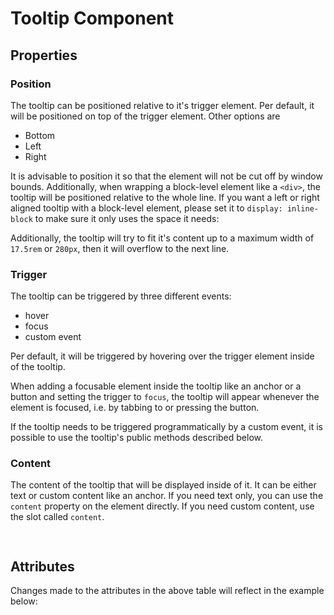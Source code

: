 

<Meta of={TooltipStories} />

# Tooltip Component

<Canvas of={TooltipStories.DefaultHoverTooltip} />

## Properties

### Position

The tooltip can be positioned relative to it's trigger element. Per default,
it will be positioned on top of the trigger element. Other options are

- Bottom
- Left
- Right

It is advisable to position it so that the element will not be cut off by window
bounds. Additionally, when wrapping a block-level element like a `<div>`, the tooltip
will be positioned relative to the whole line. If you want a left or right aligned tooltip
with a block-level element, please set it to `display: inline-block` to make sure it only uses
the space it needs:

<Canvas of={TooltipStories.FocusTooltip} />

Additionally, the tooltip will try to fit it's content up to a maximum width
of `17.5rem` or `280px`, then it will overflow to the next line.

### Trigger

The tooltip can be triggered by three different events:

- hover
- focus
- custom event

Per default, it will be triggered by hovering over the trigger element inside of the tooltip.

When adding a focusable element inside the tooltip like an anchor or a button and setting the trigger
to `focus`, the tooltip will appear whenever the element is focused, i.e. by tabbing to or pressing the button.

If the tooltip needs to be triggered programmatically by a custom event, it is possible to use the tooltip's public methods described
below.

### Content

The content of the tooltip that will be displayed inside of it. It can be either text or custom content like an anchor.
If you need text only, you can use the `content` property on the element directly. If you need custom content, use the slot
called `content`.

```html
<b2b-tooltip><b2b-icon-100 slot="content"></b2b-icon-100></b2b-tooltip>
```

## Attributes

<ArgTypes of={TooltipStories} />
Changes made to the attributes in the above table will reflect in the example below:
<Primary />
